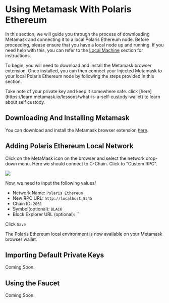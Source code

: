 
# Using Metamask With Polaris Ethereum

In this section, we will guide you through the process of
downloading Metamask and connecting it to a local Polaris Ethereum node.
Before proceeding, please ensure that you have a local node up and running.
If you need help with this, you can refer to the [Local Machine](./running-a-node/running-locally) section for instructions.

To begin, you will need to download and install the Metamask browser extension.
Once installed, you can then connect your Injected Metamask to your local Polaris Ethereum
node by following the steps provided in this section.

<Callout type="warning" emoji="⚠️">
  Take note of your private key and keep it somewhere safe. click
  [here](https://learn.metamask.io/lessons/what-is-a-self-custody-wallet) to
  learn about self custody.
</Callout>

## Downloading And Installing Metamask

You can download and install the Metamask browser extension [here](https://metamask.io/download/).

## Adding Polaris Ethereum Local Network

Click on the MetaMask icon on the browser and select the network drop-down menu. Here we should connect to C-Chain. Click to "Custom RPC".

![](/metamask-add-network.png)

Now, we need to input the following values/

- Network Name: `Polaris Ethereum`
- New RPC URL: `http://localhost:8545`
- Chain ID: `2061`
- Symbol(optional): `BLACK`
- Block Explorer URL (optional): ``

Click `Save`

The Polaris Ethereum local environment is now available on your Metamask browser wallet.

## Importing Default Private Keys

Coming Soon.

## Using the Faucet

Coming Soon.
